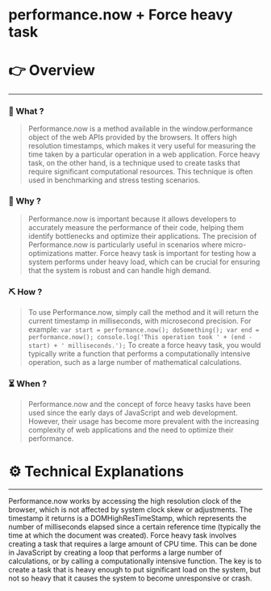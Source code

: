 # performance.now + Force heavy task


# 👉 Overview

---

### 👀 What ?

> Performance.now is a method available in the window.performance object of the web APIs provided by the browsers. It offers high resolution timestamps, which makes it very useful for measuring the time taken by a particular operation in a web application. Force heavy task, on the other hand, is a technique used to create tasks that require significant computational resources. This technique is often used in benchmarking and stress testing scenarios.
> 

### 🧐 Why ?

> Performance.now is important because it allows developers to accurately measure the performance of their code, helping them identify bottlenecks and optimize their applications. The precision of Performance.now is particularly useful in scenarios where micro-optimizations matter. Force heavy task is important for testing how a system performs under heavy load, which can be crucial for ensuring that the system is robust and can handle high demand.
> 

### ⛏️ How ?

> To use Performance.now, simply call the method and it will return the current timestamp in milliseconds, with microsecond precision. For example: `var start = performance.now(); doSomething(); var end = performance.now(); console.log('This operation took ' + (end - start) + ' milliseconds.');` To create a force heavy task, you would typically write a function that performs a computationally intensive operation, such as a large number of mathematical calculations.
> 

### ⏳ When ?

> Performance.now and the concept of force heavy tasks have been used since the early days of JavaScript and web development. However, their usage has become more prevalent with the increasing complexity of web applications and the need to optimize their performance.
> 

# ⚙️ Technical Explanations

---

Performance.now works by accessing the high resolution clock of the browser, which is not affected by system clock skew or adjustments. The timestamp it returns is a DOMHighResTimeStamp, which represents the number of milliseconds elapsed since a certain reference time (typically the time at which the document was created). Force heavy task involves creating a task that requires a large amount of CPU time. This can be done in JavaScript by creating a loop that performs a large number of calculations, or by calling a computationally intensive function. The key is to create a task that is heavy enough to put significant load on the system, but not so heavy that it causes the system to become unresponsive or crash.
